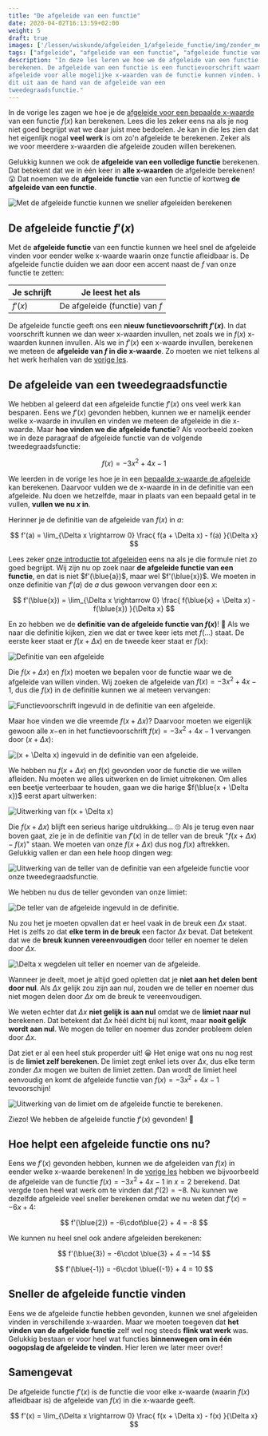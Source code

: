 ```yaml
---
title: "De afgeleide van een functie"
date: 2020-04-02T16:13:59+02:00
weight: 5
draft: true
images: ['/lessen/wiskunde/afgeleiden_1/afgeleide_functie/img/zonder_met_afgeleide_fx.png', '/lessen/wiskunde/afgeleiden_1/afgeleide_functie/img/fx_ingevuld_in_afgeleide.png', '/lessen/wiskunde/afgeleiden_1/afgeleide_functie/img/f_delta_x_ingevuld.png', '/lessen/wiskunde/afgeleiden_1/afgeleide_functie/img/f_delta_x_uitwerking.png', '/lessen/wiskunde/afgeleiden_1/afgeleide_functie/img/afgeleide_teller_uitwerking.png', '/lessen/wiskunde/afgeleiden_1/afgeleide_functie/img/teller_afgeleide_invullen.png', '/lessen/wiskunde/afgeleiden_1/afgeleide_functie/img/delta_x_wegdelen.png', '/lessen/wiskunde/afgeleiden_1/afgeleide_functie/img/limiet_uitrekenen.png']
tags: ["afgeleide", "afgeleide van een functie", "afgeleide functie van een functie", "afgeleide van een tweedegraadsfunctie" ]
description: "In deze les leren we hoe we de afgeleide van een functie kunnen
berekenen. De afgeleide van een functie is een functievoorschrift waarmee we de
afgeleide voor alle mogelijke x-waarden van de functie kunnen vinden. We leggen
dit uit aan de hand van de afgeleide van een
tweedegraadsfunctie."
---
```


In de vorige les zagen we hoe je de [afgeleide voor een bepaalde
x-waarde](in_een_punt) van een functie $f(x)$ kan berekenen. Lees die les
zeker eens na als je nog niet goed begrijpt wat we daar juist mee bedoelen. Je
kan in die les zien dat het eigenlijk nogal **veel werk** is om zo'n afgeleide
te berekenen. Zeker als we voor meerdere x-waarden die afgeleide zouden willen
berekenen.

Gelukkig kunnen we ook de **afgeleide van een volledige functie** berekenen.
Dat betekent dat we in één keer in **alle x-waarden** <Mute text="(waarin
$f(x)$ afleidbaar is)" /> de afgeleide berekenen!  😮 Dat noemen we de
**afgeleide functie** van een functie of kortweg **de afgeleide van een
functie**.

![Met de afgeleide functie kunnen we sneller afgeleiden berekenen](img/zonder_met_afgeleide_fx.png)

## De afgeleide functie $f'(x)$

Met de **afgeleide functie** van een functie kunnen we heel snel de afgeleide
vinden voor eender welke x-waarde waarin onze functie afleidbaar is. De afgeleide
functie duiden we aan door een accent naast de $f$ van onze functie te zetten:

| Je schrijft | Je leest het als               |
| ----------- | ------------------------------ |
| $f'(x)$     | De afgeleide (functie) van $f$ |

De afgeleide functie geeft ons een **nieuw functievoorschrift $f'(x)$**. In dat
voorschrift kunnen we dan weer x-waarden invullen, net zoals we in $f(x)$
x-waarden kunnen invullen. Als we in $f'(x)$ een x-waarde invullen, berekenen
we meteen de **afgeleide van $f$ in die x-waarde**. Zo moeten we niet telkens
al het werk herhalen van de [vorige les](in_een_punt).

## De afgeleide van een tweedegraadsfunctie

We hebben al geleerd dat een afgeleide functie $f'(x)$ ons veel werk kan
besparen. Eens we $f'(x)$ gevonden hebben, kunnen we er namelijk eender welke
x-waarde <Mute text="(waarin $f(x)$ afleidbaar is)" /> in invullen en vinden we
meteen de afgeleide in die x-waarde. Maar **hoe vinden we die afgeleide
functie**? Als voorbeeld zoeken we in deze paragraaf de afgeleide functie van
de volgende tweedegraadsfunctie:


$$
f(x) = -3x^2 + 4x - 1
$$


We leerden in de vorige les hoe je in een [bepaalde x-waarde de
afgeleide](in_een_punt) kan berekenen. Daarvoor vulden we de x-waarde in in
de definitie van een afgeleide. Nu doen we hetzelfde, maar in plaats van een
bepaald getal in te vullen, **vullen we nu $x$ in**.

Herinner je de definitie van de afgeleide van $f(x)$ in $a$:


$$
 f'(a) = \lim_{\Delta x \rightarrow 0} \frac{ f(a + \Delta x) - f(a) }{\Delta x} 
$$


Lees zeker [onze introductie tot afgeleiden](intro) eens na als je die
formule niet zo goed begrijpt. Wij zijn nu op zoek naar **de afgeleide functie
van een functie**, en dat is niet $f'(\blue{a})$, maar wel $f'(\blue{x})$. We
moeten in onze definitie van $f'(a)$ de $a$ dus gewoon vervangen door een $x$:


$$
 f'(\blue{x}) = \lim_{\Delta x \rightarrow 0} \frac{ f(\blue{x} + \Delta x) - f(\blue{x}) }{\Delta x} 
$$


En zo hebben we de **definitie van de afgeleide functie van $f(x)$**!
🙌 Als we naar die definitie kijken, zien we dat er twee keer iets
met $f(\ldots)$ staat. De eerste keer staat er $f(x + \Delta x)$ en de tweede
keer staat er $f(x)$:

![Definitie van een afgeleide](img/fx_in_afgeleide.png)

Die $f(x + \Delta x)$ en $f(x)$ moeten we bepalen voor de functie waar we de
afgeleide van willen vinden. Wij zoeken de afgeleide van $f(x) = -3x^2 + 4x -
1$, dus die $f(x)$ in de definitie kunnen we al meteen vervangen:

![Functievoorschrift ingevuld in de definitie van een afgeleide.](img/fx_ingevuld_in_afgeleide.png)

Maar hoe vinden we die vreemde $f(x + \Delta x)$? Daarvoor moeten we
eigenlijk gewoon alle $x-$en in het functievoorschrift $f(x) = -3x^2 + 4x - 1$
vervangen door $(x + \Delta x)$:

![$(x + \Delta x)$ ingevuld in de definitie van een afgeleide.](img/f_delta_x_ingevuld.png)

We hebben nu $f(x + \Delta x)$ en $f(x)$ gevonden voor de functie die we willen
afleiden. Nu moeten we alles uitwerken en de limiet uitrekenen. Om alles een
beetje verteerbaar te houden, gaan we die harige $f(\blue{x + \Delta x})$ eerst
apart uitwerken:

![Uitwerking van $f(x + \Delta x)$](img/f_delta_x_uitwerking.png)

Die $f(x + \Delta x)$ blijft een serieus harige uitdrukking... 🙄
Als je terug even naar boven gaat, zie je in de definitie van $f'(x)$ in de
teller van de breuk "$f(x + \Delta x) - f(x)$" staan. We moeten van onze $f(x +
\Delta x)$ dus nog $f(x)$ aftrekken. Gelukkig vallen er dan een hele hoop
dingen weg:

![Uitwerking van de teller van de definitie van een afgeleide functie voor onze tweedegraadsfunctie.](img/afgeleide_teller_uitwerking.png)

We hebben nu dus de teller gevonden van onze limiet:

![De teller van de afgeleide ingevuld in de definitie.](img/teller_afgeleide_invullen.png)

Nu zou het je moeten opvallen dat er heel vaak in de breuk een $\Delta x$
staat. Het is zelfs zo dat **elke term in de breuk** een factor $\Delta x$
bevat. Dat betekent dat we de **breuk kunnen vereenvoudigen** door teller en
noemer te delen door $\Delta x$.

![$\Delta x$ wegdelen uit teller en noemer van de afgeleide.](img/delta_x_wegdelen.png)

<Expand title="Mogen we de teller en noemer zomaar delen door $\Delta x$?">

Wanneer je deelt, moet je altijd goed opletten dat je **niet aan het delen bent
door nul**. Als $\Delta x$ gelijk zou zijn aan nul, zouden we de teller en
noemer dus niet mogen delen door $\Delta x$ om de breuk te vereenvoudigen.

We weten echter dat $\Delta x$ **niet gelijk is aan nul** omdat we de **limiet
naar nul** berekenen. Dat betekent dat $\Delta x$ héél dicht bij nul komt, maar
**nooit gelijk wordt aan nul**. We mogen de teller en noemer dus zonder
probleem delen door $\Delta x$.

</Expand>

Dat ziet er al een heel stuk properder uit! 😀 Het enige wat ons nu nog
rest is de **limiet zelf berekenen**. De limiet zegt enkel iets over $\Delta
x$, dus elke term zonder $\Delta x$ mogen we buiten de limiet zetten. Dan wordt
de limiet heel eenvoudig en komt de afgeleide functie van $f(x) = -3x^2 + 4x -
1$ tevoorschijn!

![Uitwerking van de limiet om de afgeleide functie te berekenen.](img/limiet_uitrekenen.png)

Ziezo! We hebben de afgeleide functie $f'(x)$ gevonden! 💪

## Hoe helpt een afgeleide functie ons nu?

Eens we $f'(x)$ gevonden hebben, kunnen we de afgeleiden van $f(x)$ in eender
welke x-waarde <Mute text="(waarin $f(x)$ afleidbaar is)" /> berekenen! In de
[vorige les](in_een_punt) hebben we bijvoorbeeld de afgeleide van de functie
$f(x) = -3x^2 + 4x -1$ in $x=2$ berekend. Dat vergde toen heel wat werk om te
vinden dat $f'(2)=-8$. Nu kunnen we dezelfde afgeleide veel sneller berekenen
omdat we nu weten dat $f'(x) = -6x + 4$:


$$
f'(\blue{2}) = -6\cdot\blue{2} + 4 = -8
$$


We kunnen nu heel snel ook andere afgeleiden berekenen:


$$
f'(\blue{3}) = -6\cdot \blue{3} + 4 = -14
$$


$$
f'(\blue{-1}) = -6\cdot \blue{(-1)} + 4 = 10
$$


## Sneller de afgeleide functie vinden

Eens we de afgeleide functie hebben gevonden, kunnen we snel afgeleiden
vinden in verschillende x-waarden. Maar we moeten toegeven dat **het vinden van
de afgeleide functie** zelf wel nog steeds **flink wat werk** was. Gelukkig
bestaan er voor heel wat functies **binnenwegen om in één oogopslag de
afgeleide te vinden**. Hier leren we later meer over!

## Samengevat

<Attention title="De afgeleide functie van een functie">


De afgeleide functie $f'(x)$ is de functie die voor elke x-waarde (waarin
$f(x)$ afleidbaar is) de afgeleide van $f(x)$ in die x-waarde geeft.


$$
 f'(x) = \lim_{\Delta x \rightarrow 0} \frac{ f(x + \Delta x) - f(x) }{\Delta x} 
$$


</Attention>
